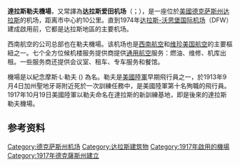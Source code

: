 {{expand|time=2016-02-03T08:08:34+00:00}}
{{Infobox airport
| name = Dallas Love Field<br>達拉斯勒夫機場
| image = <!-- 檔案不存在 Dallas Love Field Logo.png ，可從英文維基百科取得 -->
| image-width = 250
| image2 = Dallas_Love_Field_2013.jpg
| image2-width = 250
| caption2 = 2013 aerial photo
| IATA = DAL
| ICAO = KDAL
| FAA = DAL
| pushpin_map = USA Texas
| type = [[民用航空|民用]]
| owner = City of Dallas
| operator = Dallas Department of Aviation
| city-served = {{nowrap|[[Dallas–Fort_Worth_metroplex|達拉斯–Fort Worth–Arlington]]}}
| location = [[達拉斯|達拉斯]]
| focus_city = <div>
*[[西南航空|西南航空]]
| elevation-f = 487
| elevation-m = 148
| coordinates = {{coord|32|50|50|N|096|51|06|W|display=inline,title|region:US_type:airport}}
| website = [http://www.dallas-lovefield.com/ www.dallas-lovefield.com]
| r1-number = 13L/31R
| r1-length-f = 7,752
| r1-length-m = 2,363
| r1-surface = [[混凝土|混凝土]]
| r2-number = 13R/31L
| r2-length-f = 8,800
| r2-length-m = 2,682
| r2-surface = Concrete
| stat-year = 2017
| stat1-header = Aircraft operations
| stat1-data = 227,533
| stat2-header = Passenger
| stat2-data = 15,723,617
| footnotes = Source: [[Federal_Aviation_Administration|Federal Aviation Administration]]<ref>{{cite web|title=Resources - Traffic Statistics|url=http://www.dallas-lovefield.com/resources-traffic-statistics_current.html|publisher=City of Dallas Aviation Department|date=January 2017|accessdate=2017-01-25|archive-url=https://web.archive.org/web/20180512213411/http://www.dallas-lovefield.com/resources-traffic-statistics_current.html|archive-date=2018-05-12|dead-url=yes}}</ref>
| image_map = File:Dallas Love Field airport diagram.pdf
| image_map_caption = FAA airport diagram
}}
'''達拉斯勒夫機場'''，又常譯為'''达拉斯爱田机场'''（{{lang-en|Dallas Love Field}}；{{airport codes|DAL|KDAL|DAL}}），是一座位於[[美國|美國]][[德克萨斯州|德克萨斯州]][[达拉斯|达拉斯]]的机场，距离市中心約10公里。直到1974年[[达拉斯-沃思堡国际机场|达拉斯-沃思堡国际机场]]（DFW）建成啟用前，它都是达拉斯地區的主要机场。

西南航空的公司总部也在勒夫機場。该机场也是[[西南航空|西南航空]]和[[维珍美国航空|维珍美国航空]]的主要樞紐之一。七个全方位候机楼服务提供商提供[[通用航空|通用航空]]服务：燃油、维修、机库出租。一些服务商还提供会议室、租车、专车服务和餐馆。

機場是以紀念摩斯·L·勒夫 ({{lang|en|Moss L. Love}}) 為名。勒夫是[[美國陸軍|美國陸軍]]早期飛行員之一，於1913年9月4日加州聖地牙哥附近死於一次訓練任務中，是美國陸軍第十名殉職的飛行員。1917年10月19日美國陸軍以勒夫命名在達拉斯的新訓練基地，即是後來的達拉斯勒夫機場。

==参考资料==
{{Reflist}}

[[Category:德克萨斯州机场|Category:德克萨斯州机场]]
[[Category:达拉斯建筑物|Category:达拉斯建筑物]]
[[Category:1917年啟用的機場|Category:1917年啟用的機場]]
[[Category:1917年德克薩斯州建立|Category:1917年德克薩斯州建立]]